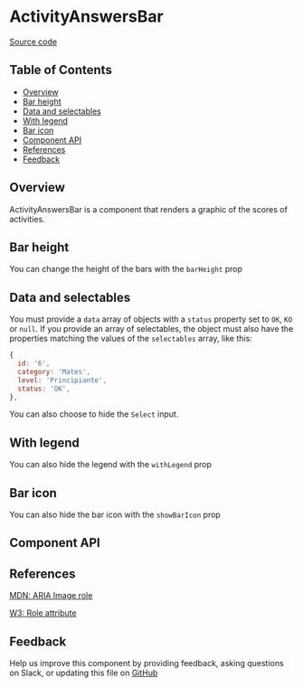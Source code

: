 
# ActivityAnswersBar

[Source code](https://github.com/leemonade/bubbles/tree/main/packages/components/src/informative/ActivityAnswersBar/ActivityAnswersBar.js)

## Table of Contents

<!-- START doctoc generated TOC please keep comment here to allow auto update -->
<!-- DON'T EDIT THIS SECTION, INSTEAD RE-RUN doctoc TO UPDATE -->

- [Overview](#overview)
- [Bar height](#bar-height)
- [Data and selectables](#data-and-selectables)
- [With legend](#with-legend)
- [Bar icon](#bar-icon)
- [Component API](#component-api)
- [References](#references)
- [Feedback](#feedback)

## Overview

ActivityAnswersBar is a component that renders a graphic of the scores of activities.

<ThemeProvider>
  <Box styles={{ height: 300 }}>
    <ActivityAnswersBar
      data={DATA}
      selectables={SELECTABLES}
      labels={{ OK: 'OK', KO: 'KO', null: 'null' }}
    />
  </Box>
</ThemeProvider>

## Bar height

You can change the height of the bars with the `barHeight` prop

<ThemeProvider>
  <Box styles={{ height: 300 }}>
    <ActivityAnswersBar
      barHeight={40}
      data={DATA}
      withSelect={false}
      withLegend={false}
      selectables={SELECTABLES}
      labels={{ OK: 'OK', KO: 'KO', null: 'null' }}
    />
  </Box>
</ThemeProvider>

## Data and selectables

You must provide a `data` array of objects with a `status` property set to `OK`, `KO` or `null`. If you provide an array of selectables,
the object must also have the properties matching the values of the `selectables` array, like this:

```js
{
  id: '6',
  category: 'Mates',
  level: 'Principiante',
  status: 'OK',
},
```

You can also choose to hide the `Select` input.

<ThemeProvider>
  <Box styles={{ height: 300 }}>
    <ActivityAnswersBar
      data={DATA}
      selectables={SELECTABLES}
      withSelect={false}
      labels={{ OK: 'OK', KO: 'KO', null: 'null' }}
    />
  </Box>
</ThemeProvider>

## With legend

You can also hide the legend with the `withLegend` prop

<ThemeProvider>
  <Box styles={{ height: 300 }}>
    <ActivityAnswersBar
      data={DATA}
      selectables={SELECTABLES}
      withSelect={false}
      withLegend={false}
      labels={{ OK: 'OK', KO: 'KO', null: 'null' }}
    />
  </Box>
</ThemeProvider>

## Bar icon

You can also hide the bar icon with the `showBarIcon` prop

<ThemeProvider>
  <Box styles={{ height: 300 }}>
    <ActivityAnswersBar
      data={DATA}
      selectables={SELECTABLES}
      showBarIcon={false}
      withSelect={false}
      withLegend={false}
      labels={{ OK: 'OK', KO: 'KO', null: 'null' }}
    />
  </Box>
</ThemeProvider>

## Component API

<Preview>
  <Story id="organisms-informative-activityanswersbar--playground" />
</Preview>

<Props of={ActivityAnswersBar} />

## References

[MDN: ARIA Image role](https://developer.mozilla.org/en-US/docs/Web/Accessibility/ARIA/Roles/img_role)

[W3: Role attribute](https://www.w3.org/WAI/PF/HTML/wiki/RoleAttribute)

## Feedback

Help us improve this component by providing feedback, asking questions on Slack, or updating this file on
[GitHub](https://github.com/leemonade/bubbles/edit/main/packages/components/src/informative/ActivityAnswersBar/ActivityAnswersBar.mdx)
